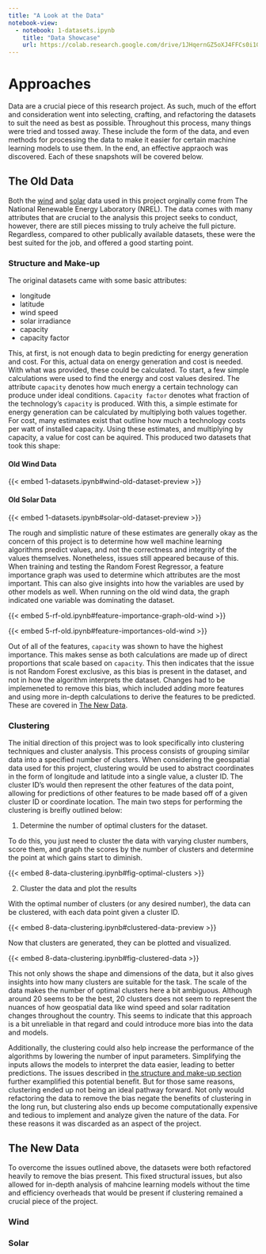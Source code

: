 ```yaml
---
title: "A Look at the Data"
notebook-view:
  - notebook: 1-datasets.ipynb
    title: "Data Showcase"
    url: https://colab.research.google.com/drive/1JHqernGZ5oXJ4FFCs0i1GkDQs56aWwRY?authuser=4#scrollTo=oWqeiw3pilBq
---
```


# Approaches

Data are a crucial piece of this research project. As such, much of the effort and consideration went into selecting, crafting, and refactoring the datasets to suit the need as best as possible. Throughout this process, many things were tried and tossed away. These include the form of the data, and even methods for processing the data to make it easier for certain machine learning models to use them. In the end, an effective appraoch was discovered. Each of these snapshots will be covered below.

## The Old Data

Both the [wind](https://data.nrel.gov/submissions/54) and [solar](https://nsrdb.nrel.gov/) data used in this project orginally come from The National Renewable Energy Laboratory (NREL). The data comes with many attributes that are crucial to the analysis this project seeks to conduct, however, there are still pieces missing to truly acheive the full picture. Regardless, compared to other publically available datasets, these were the best suited for the job, and offered a good starting point.

### Structure and Make-up

The original datasets came with some basic attributes:

- longitude
- latitude
- wind speed
- solar irradiance
- capacity
- capacity factor

This, at first, is not enough data to begin predicting for energy generation and cost. For this, actual data on energy generation and cost is needed. With what was provided, these could be calculated. To start, a few simple calculations were used to find the energy and cost values desired. The attribute `capacity` denotes how much energy a certain technology can produce under ideal conditions. `Capacity factor` denotes what fraction of the technology's `capacity` is produced. With this, a simple estimate for energy generation can be calculated by multiplying both values together. For cost, many estimates exist that outline how much a technology costs per watt of installed capacity. Using these estimates, and multiplying by capacity, a value for cost can be aquired. This produced two datasets that took this shape:

#### Old Wind Data

{{< embed 1-datasets.ipynb#wind-old-dataset-preview >}}

#### Old Solar Data

{{< embed 1-datasets.ipynb#solar-old-dataset-preview >}}

The rough and simplistic nature of these estimates are generally okay as the concern of this project is to determine how well machine learning algorithms predict values, and not the correctness and integrity of the values themselves. Nonetheless, issues still appeared because of this. When training and testing the Random Forest Regressor, a feature importance graph was used to determine which attributes are the most important. This can also give insights into how the variables are used by other models as well. When running on the old wind data, the graph indicated one variable was dominating the dataset.

{{< embed 5-rf-old.ipynb#feature-importance-graph-old-wind >}}

{{< embed 5-rf-old.ipynb#feature-importances-old-wind >}}

Out of all of the features, `capacity` was shown to have the highest importance. This makes sense as both calculations are made up of direct proportions that scale based on `capacity`. This then indicates that the issue is not Random Forest exclusive, as this bias is present in the dataset, and not in how the algorithm interprets the dataset. Changes had to be implemeneted to remove this bias, which included adding more features and using more in-depth calculations to derive the features to be predicted. These are covered in [The New Data](#the-new-data).

### Clustering

The initial direction of this project was to look specifically into clustering techniques and cluster analysis. This process consists of grouping similar data into a specified number of clusters. When considering the geospatial data used for this project, clustering would be used to abstract coordinates in the form of longitude and latitude into a single value, a cluster ID. The cluster ID's would then represent the other features of the data point, allowing for predictions of other features to be made based off of a given cluster ID or coordinate location. The main two steps for performing the clustering is breifly outlined below:

1. Determine the number of optimal clusters for the dataset.

To do this, you just need to cluster the data with varying cluster numbers, score them, and graph the scores by the number of clusters and determine the point at which gains start to diminish.

{{< embed 8-data-clustering.ipynb#fig-optimal-clusters >}}

2. Cluster the data and plot the results

With the optimal number of clusters (or any desired number), the data can be clustered, with each data point given a cluster ID.

{{< embed 8-data-clustering.ipynb#clustered-data-preview >}}

Now that clusters are generated, they can be plotted and visualized.

{{< embed 8-data-clustering.ipynb#fig-clustered-data >}}

This not only shows the shape and dimensions of the data, but it also gives insights into how many clusters are suitable for the task. The scale of the data makes the number of optimal clusters here a bit ambiguous. Although around 20 seems to be the best, 20 clusters does not seem to represent the nuances of how geospatial data like wind speed and solar raditation changes throughout the country. This seems to indicate that this approach is a bit unreliable in that regard and could introduce more bias into the data and models.

Additionally, the clustering could also help increase the performance of the algorithms by lowering the number of input parameters. Simplifying the inputs allows the models to interpret the data easier, leading to better predictions. The issues described in [the structure and make-up section](#structure-and-make-up) further examplified this potential benefit. But for those same reasons, clustering ended up not being an ideal pathway forward. Not only would refactoring the data to remove the bias negate the benefits of clustering in the long run, but clustering also ends up become computationally expensive and tedious to implement and analyze given the nature of the data. For these reasons it was discarded as an aspect of the project.

## The New Data

To overcome the issues outlined above, the datasets were both refactored heavily to remove the bias present. This fixed structural issues, but also allowed for in-depth analysis of mahcine learning models without the time and efficiency overheads that would be present if clustering remained a crucial piece of the project.

### Wind

### Solar

